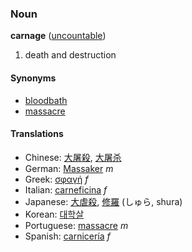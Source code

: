 ===Noun===
'''carnage''' ([[uncountable]])

# death and destruction

====Synonyms====
*[[bloodbath]]
*[[massacre]]

====Translations====
*Chinese: [[大屠殺]], [[大屠杀]]
*German: [[Massaker]] ''m''
*Greek: [[σφαγή]] ''f''
*Italian: [[carneficina]] ''f''
*Japanese: [[大虐殺]], [[修羅]] (しゅら, shura)
*Korean: [[대학살]]
*Portuguese: [[massacre]] ''m''
*Spanish: [[carnicería]] ''f''